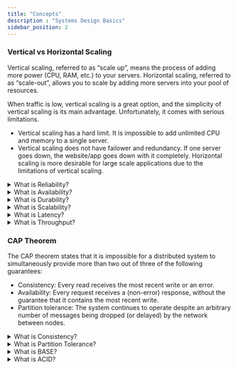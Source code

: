 ```yaml
---
title: "Concepts"
description : "Systems Design Basics"
sidebar_position: 2
---
```


### Vertical vs Horizontal Scaling
Vertical scaling, referred to as “scale up”, means the process of adding more power (CPU, RAM, etc.) to your servers. Horizontal scaling, referred to as “scale-out”, allows you to scale by adding more servers into your pool of resources.

When traffic is low, vertical scaling is a great option, and the simplicity of vertical scaling is its main advantage. Unfortunately, it comes with serious limitations.
- Vertical scaling has a hard limit. It is impossible to add unlimited CPU and memory to a single server.
- Vertical scaling does not have failower and redundancy. If one server goes down, the website/app goes down with it completely.
Horizontal scaling is more desirable for large scale applications due to the limitations of vertical scaling.

<details>
<summary>What is Reliability?</summary>
- Reliability is the probability that a system will fail in a given period.
- An often quoted reliability standard is the "five nines" (99.999 percent) reliability. This allows for 5.26 minutes of downtime per year.
- A Distributed system will be considered reliable it it is able to provide the same service even if one or more of its components fail.
- Any failing node can be replaced with a new node without affecting the service.
</details>

<details>
<summary>What is Availability?</summary>
- Availability is the time a system remains operational to perform its required function in a specific period.
- Availability is usually measured as a percentage of uptime in a given year.
- Availability = uptime / (uptime + downtime)
- A system that is highly available will be able to provide service even if one or more of its components fail.
- Any failing node can be replaced with a new node without affecting the service.
</details>

<details>
<summary>What is Durability?</summary>
- Durability is the ability of a system to recover from component failures and continue to function.
- Durability is usually measured as the mean time to failure (MTTF) or mean time between failures (MTBF).
- Durability is usually measured in years.
- A system that is highly durable will be able to recover from component failures and continue to function.
- Any failing node can be replaced with a new node without affecting the service.
</details>


<details>
<summary>What is Scalability?</summary>
- Scalability is the ability of a system to handle increased load by adding resources to the system.
- A system that scales well will be able to maintain or even increase its level of performance or service even as it gets larger.
- Scalability can be measured in terms of latency or throughput.
- Latency is the time taken to respond to a request.
- Throughput is the number of requests a system can handle per second.
</details>

<details>
<summary>What is Latency?</summary>
- Latency is the time taken for a request to travel from the client to the server and back, usually measured in milliseconds.
- Latency is affected by the distance between the client and the server.
- Latency is also affected by the number of hops between the client and the server.
- Latency is also affected by the number of requests the server is handling at a given time.
- Latency is also affected by the size of the requests.
- Latency is also affected by the size of the responses.
</details>

<details>
<summary>What is Throughput?</summary>
- Throughput is the number of requests a system can handle per second, usually measured in requests per second.
- Throughput is affected by the number of requests the server is handling at a given time.
- Throughput is also affected by the size of the requests.
- Throughput is also affected by the size of the responses.
</details>

### CAP Theorem
The CAP theorem states that it is impossible for a distributed system to simultaneously provide more than two out of three of the following guarantees:
- Consistency: Every read receives the most recent write or an error.
- Availability: Every request receives a (non-error) response, without the guarantee that it contains the most recent write.
- Partition tolerance: The system continues to operate despite an arbitrary number of messages being dropped (or delayed) by the network between nodes.

<details>
<summary>What is Consistency?</summary>
- Consistency is the guarantee that all nodes in a distributed system will have the same data at the same time.
- Consistency is usually measured as the time it takes for the data to be replicated across all nodes.
- Consistency is usually measured in milliseconds.
- A system that is highly consistent will have the same data across all nodes at the same time.
</details>

<details>
<summary>What is Partition Tolerance?</summary>
- Partition Tolerance is the ability of a system to continue to function even if the network is partitioned.
- A system that is highly partition tolerant will continue to function even if the network is partitioned.
</details>

<details>
<summary>What is BASE?</summary>
- BASE is an acronym for Basically Available, Soft state, Eventual consistency.
- BASE is a set of principles that inform how distributed systems should be designed.
- BASE is an alternative to ACID.
- BASE is used to describe the properties of many NoSQL databases.
</details>

<details>
<summary>What is ACID?</summary>
- ACID is an acronym for Atomicity, Consistency, Isolation, Durability.
- ACID is a set of principles that inform how distributed systems should be designed.
- ACID is used to describe the properties of many SQL databases.
</details>


